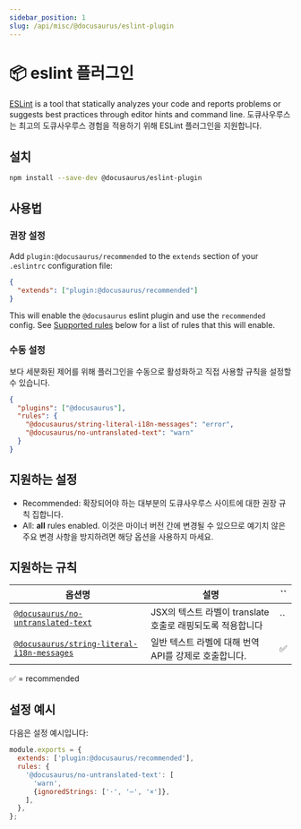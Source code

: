 ```yaml
---
sidebar_position: 1
slug: /api/misc/@docusaurus/eslint-plugin
---
```


# 📦 eslint 플러그인

[ESLint](https://eslint.org/) is a tool that statically analyzes your code and reports problems or suggests best practices through editor hints and command line. 도큐사우루스는 최고의 도큐사우루스 경험을 적용하기 위해 ESLint 플러그인을 지원합니다.

## 설치

```bash npm2yarn
npm install --save-dev @docusaurus/eslint-plugin
```

## 사용법

### 권장 설정

Add `plugin:@docusaurus/recommended` to the `extends` section of your `.eslintrc` configuration file:

```json title=".eslintrc"
{
  "extends": ["plugin:@docusaurus/recommended"]
}
```

This will enable the `@docusaurus` eslint plugin and use the `recommended` config. See [Supported rules](#supported-rules) below for a list of rules that this will enable.

### 수동 설정

보다 세분화된 제어를 위해 플러그인을 수동으로 활성화하고 직접 사용할 규칙을 설정할 수 있습니다.

```json title=".eslintrc"
{
  "plugins": ["@docusaurus"],
  "rules": {
    "@docusaurus/string-literal-i18n-messages": "error",
    "@docusaurus/no-untranslated-text": "warn"
  }
}
```

## 지원하는 설정

- Recommended: 확장되어야 하는 대부분의 도큐사우루스 사이트에 대한 권장 규칙 집합니다.
- All: **all** rules enabled. 이것은 마이너 버전 간에 변경될 수 있으므로 예기치 않은 주요 변경 사항을 방지하려면 해당 옵션을 사용하지 마세요.

## 지원하는 규칙

| 옵션명                                                                              | 설명                                     | \`\` |
| -------------------------------------------------------------------------------- | -------------------------------------- | ---- |
| [`@docusaurus/no-untranslated-text`](./no-untranslated-text.mdx)                 | JSX의 텍스트 라벨이 translate 호출로 래핑되도록 적용합니다 | \`\` |
| [`@docusaurus/string-literal-i18n-messages`](./string-literal-i18n-messages.mdx) | 일반 텍스트 라벨에 대해 번역 API를 강제로 호출합니다.       | ✅    |

✅ = recommended

## 설정 예시

다음은 설정 예시입니다:

```js title=".eslintrc.js"
module.exports = {
  extends: ['plugin:@docusaurus/recommended'],
  rules: {
    '@docusaurus/no-untranslated-text': [
      'warn',
      {ignoredStrings: ['·', '—', '×']},
    ],
  },
};
```
